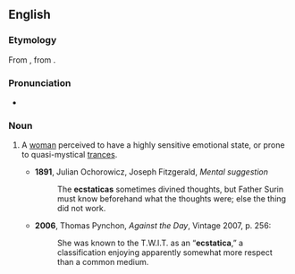 ==English==

===Etymology===
From {{etyl|NL.|en}}, from {{etyl|grc|en}} {{term|ἐκστατικός|tr=ekstatikos|lang=grc}}.

===Pronunciation===
* {{IPA|/ɛkˈstætɪkə/}}

===Noun===
{{en-noun}}

# {{context|obsolete|or|historical}} A [[woman]] perceived to have a highly sensitive emotional state, or prone to quasi-mystical [[trances]].
#* '''1891''', Julian Ochorowicz, Joseph Fitzgerald, ''Mental suggestion''
#*: The '''ecstaticas''' sometimes divined thoughts, but Father Surin must know beforehand what the thoughts were; else the thing did not work.
#* '''2006''', Thomas Pynchon, ''Against the Day'', Vintage 2007, p. 256:
#*: She was known to the T.W.I.T. as an “'''ecstatica''',” a classification enjoying apparently somewhat more respect than a common medium.